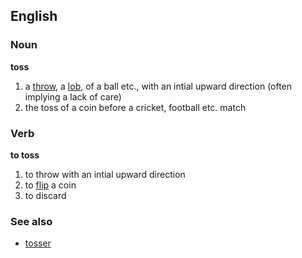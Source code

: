 ==English==
===Noun===
'''toss'''
#a [[throw]], a [[lob]], of a ball etc., with an intial upward direction (often implying a lack of care)
#the toss of a coin before a cricket, football etc. match

===Verb===
'''to toss'''

#to throw with an intial upward direction
#to [[flip]] a coin
#to discard


===See also===
*[[tosser]]